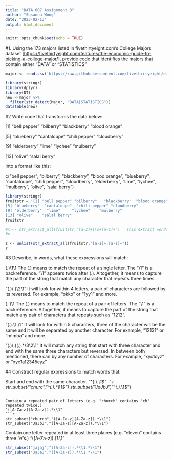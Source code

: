 ```yaml
---
title: "DATA 607 Assignment 3"
author: "Susanna Wong"
date: "2023-02-13"
output: html_document
---
```


```r
knitr::opts_chunk$set(echo = TRUE)
```

#1. Using the 173 majors listed in fivethirtyeight.com's College Majors dataset [<https://fivethirtyeight.com/features/the-economic-guide-to-picking-a-college-major/>], provide code that identifies the majors that contain either "DATA" or "STATISTICS"

```r
major <- read.csv('https://raw.githubusercontent.com/fivethirtyeight/data/master/college-majors/majors-list.csv')

library(stringr)
library(dplyr)
library(DT)
new <-major %>%
  filter(str_detect(Major, "DATA|STATISTICS"))
datatable(new)
```

#2 Write code that transforms the data below:

[1] "bell pepper" "bilberry" "blackberry" "blood orange"

[5] "blueberry" "cantaloupe" "chili pepper" "cloudberry"

[9] "elderberry" "lime" "lychee" "mulberry"

[13] "olive" "salal berry"

Into a format like this:

c("bell pepper", "bilberry", "blackberry", "blood orange", "blueberry", "cantaloupe", "chili pepper", "cloudberry", "elderberry", "lime", "lychee", "mulberry", "olive", "salal berry")

```r
library(stringr)
fruitstr = '[1] "bell pepper" "bilberry"   "blackberry"  "blood orange"
[5] "blueberry"  "cantaloupe"  "chili pepper" "cloudberry"
[9] "elderberry"  "lime"     "lychee"    "mulberry"
[13] "olive"    "salal berry"'
fruitstr

#x <- str_extract_all(fruitstr,"[a-z]+\\s+[a-z]+")   This extract words with space in between
#x

z <- unlist(str_extract_all(fruitstr,"[a-z]+.[a-z]+"))
z


```

#3 Describe, in words, what these expressions will match:

(.)\\1\\1 
The (.) means to match the repeat of a single letter. The "\1" is a backreference. "\1" appears twice after (.). Altogether, it means to capture the part of the string that match any character that repeats three times. 

"(.)(.)\\2\\1" 
It will look for within 4 letters, a pair of characters are followed by its reversed. For example, "okko" or "1yy1" and more.

(..)\\1
The (.) means to match the repeat of a pair of letters. The "\1" is a backreference. Altogether, it means to capture the part of the string that match any pair of characters that repeats such as "1212".

"(.).\\1.\\1" 
It will look for within 5 characters, three of the character will be the same and it will be separated by another character. For example, "12131" or "m!mba" and more.


"(.)(.)(.).\*\\3\\2\\1"
It will match any string that start with three character and end with the same three characters but reversed. In between both mentioned, there can by any number of characters. For example, "xyc1cyz" or "xyc1a12345cyz"

#4 Construct regular expressions to match words that:

Start and end with the same character. 
"^(.).*\\1$"
```r
str_subset("churc","^(.).*\\1$")
str_subset("JaJbJ","^(.).*\\1$")

```

Contain a repeated pair of letters (e.g. "church" contains "ch" repeated twice.) 
"([A-Za-z][A-Za-z]).*\\1"
```r
str_subset("church","([A-Za-z][A-Za-z]).*\\1")
str_subset("JaJbJ","([A-Za-z][A-Za-z]).*\\1")

```

Contain one letter repeated in at least three places (e.g. "eleven" contains three "e"s.)
"([A-Za-z]).*\\1.*\\1"

```r
str_subset("jajaj","([A-Za-z]).*\\1.*\\1")
str_subset("JaJaJ","([A-Za-z]).*\\1.*\\1")

```

